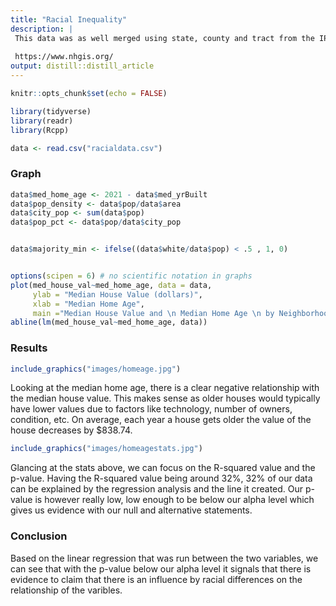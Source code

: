```yaml
---
title: "Racial Inequality"
description: |
 This data was as well merged using state, county and tract from the IPUMS NHGIS 2015-2019 American Community Survey 
 
 https://www.nhgis.org/
output: distill::distill_article
---
```


```r
knitr::opts_chunk$set(echo = FALSE)

library(tidyverse)
library(readr)
library(Rcpp)

data <- read.csv("racialdata.csv")
```


### Graph

```r
data$med_home_age <- 2021 - data$med_yrBuilt 
data$pop_density <- data$pop/data$area
data$city_pop <- sum(data$pop)
data$pop_pct <- data$pop/data$city_pop


data$majority_min <- ifelse((data$white/data$pop) < .5 , 1, 0)


options(scipen = 6) # no scientific notation in graphs
plot(med_house_val~med_home_age, data = data, 
     ylab = "Median House Value (dollars)", 
     xlab = "Median Home Age", 
     main ="Median House Value and \n Median Home Age \n by Neighborhood")+
abline(lm(med_house_val~med_home_age, data))

```


### Results

```r
include_graphics("images/homeage.jpg")
```

Looking at the median home age, there is a clear negative relationship with the median house value. This makes sense as older houses would typically have lower values due to factors like technology, number of owners, condition, etc. On average, each year a house gets older the value of the house decreases by $838.74.

```r
include_graphics("images/homeagestats.jpg")
```

Glancing at the stats above, we can focus on the R-squared value and the p-value. Having the R-squared value being around 32%, 32% of our data can be explained by the regression analysis and the line it created. Our p-value is however really low, low enough to be below our alpha level which gives us evidence with our null and alternative statements.

### Conclusion

Based on the linear regression that was run between the two variables, we can see that with the p-value below our alpha level it signals that there is evidence to claim that there is an influence by racial differences on the relationship of the varibles.